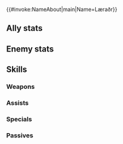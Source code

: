 {{#invoke:NameAbout|main|Name=Læraðr}}{{HeroPage Tabs}}
{{Hero Infobox
|Name=Læraðr
|Title=Quieting Heart
|Origin=Fire Emblem Heroes
|Person=Læraðr
|Gender=M
|WeaponType=Colorless Beast
|MoveType=Armored
|MythicEffect=Dark
|MythicEffect2=Defensive Team Bonus
|BoostHP=5
|BoostDef=5
|actorEN=Bob Carter
|actorJP=山崎たくみ
|artist=コザキユースケ
|additionDate=2024-08-16
|releaseDate=November 29, 2024
|Properties=mythic,tiara
|description=Leader of the Healing Hands of Yggdrasill. He is known to control people's hearts.
|cv1=0
|cv2=800600
|TagID=レーラズ
|InternalID=1172
|EnemyInternalID=108
}}
==Ally stats==
{{Stats Page|noheader=1
|Lv1HP=24|Lv1ATK=13|Lv1SPD=4|Lv1DEF=11|Lv1RES=9
|GRHP=60|GRATK=80|GRSPD=30|GRDEF=75|GRRES=90
}}
==Enemy stats==
{{Stats Page/Enemy|noheader=1
|Lv1HP=24|Lv1ATK=13|Lv1SPD=4|Lv1DEF=11|Lv1RES=9
|GRHP=60|GRATK=80|GRSPD=30|GRDEF=75|GRRES=90
}}
==Skills==
===Weapons===
{{Weapons Table
|weapon1=Whelp (Armored)
|weapon1Default=1
|weapon1Unlock=1
|weapon2=Yearling (Arm.)
|weapon2Default=2
|weapon2Unlock=2
|weapon3=Adult (Armored)
|weapon3Default=4
|weapon3Unlock=3
|weapon4=Quieting Branch
|weapon4Default=5
|weapon4Unlock=5
}}
===Assists===
{{Assists Table}}
===Specials===
{{Specials Table
|special1=Chilling Wind
|special1Default=4
|special1Unlock=3
|special2=Iceberg
|special2Unlock=4
|special3=Armored Floe
|special3Unlock=5
}}
===Passives===
{{Passives Table
|passiveA1=Atk/Res Form 1
|passiveA2=Atk/Res Form 2
|passiveA3=Atk/Res Form 3
|passiveA4=Atk/Res Fortune
|passiveA1Unlock=2
|passiveA2Unlock=3
|passiveA3Unlock=4
|passiveA4Unlock=5
|passiveB1=Yggdrasill's Alter
|passiveB1Unlock=5
|passiveC1=Distant Guard 1
|passiveC2=Distant Guard 2
|passiveC3=Distant Guard 3
|passiveC4=Barricade
|passiveC1Unlock=2
|passiveC2Unlock=3
|passiveC3Unlock=4
|passiveC4Unlock=5
}}
{{Heroes Navbox}}
{{Enemies Navbox}}